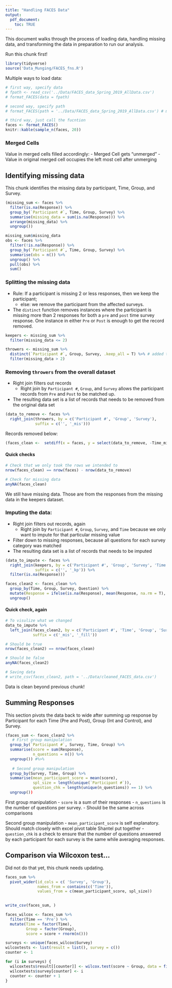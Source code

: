 ```yaml
---
title: "Handling FACES Data"
output: 
  pdf_document:
    toc: TRUE
---
```


This document walks through the process of loading data, handling missing data, and transforming the data in preparation to run our analysis.

Run this chunk first!
```r
library(tidyverse)
source('Data_Munging/FACES_fns.R')
```
 
Multiple ways to load data:

```r
# first way, specify data
# fpath <- read_csv('../Data/FACES_data_Spring_2019_AllData.csv')
# format_FACES(data = fpath)

# second way, specify path
# format_FACES(path = '../Data/FACES_data_Spring_2019_AllData.csv') # merged cells?

# third way, just call the fucntion
faces <- format_FACES()
knitr::kable(sample_n(faces, 20))
```

### Merged Cells  
Value in merged cells filled accordingly: 
  - Merged Cell gets "unmerged"
  - Value in original merged cell occupies the left most cell after unmerging

## Identifying missing data  
This chunk identifies the missing data by participant, Time, Group, and Survey.

```r
(missing_sum <- faces %>%
  filter(is.na(Response)) %>%
  group_by(`Participant #`, Time, Group, Survey) %>%
  summarise(missing_data = sum(is.na(Response))) %>%
  arrange(missing_data) %>% 
  ungroup())

missing_sum$missing_data
obs <- faces %>%
  filter(!is.na(Response)) %>%
  group_by(`Participant #`, Time, Group, Survey) %>%
  summarise(obs = n()) %>% 
  ungroup() %>%
  pull(obs) %>%
  sum()

```

### Splitting the missing data  
  - Rule: If a participant is missing 2 or less responses, then we keep the participant; 
    - else: we remove the participant from the affected surveys.
  - The `distinct` function removes instances where the participant is missing more than 2 responses for both a `pre` and `post` time survey response. One instance in either `Pre` or `Post` is enough to get the record removed. 
    
```r
keepers <- missing_sum %>%
  filter(missing_data <= 2)

throwers <- missing_sum %>%
  distinct(`Participant #`, Group, Survey, .keep_all = T) %>% # added to removed Pre and Post
  filter(missing_data > 2)
```

### Removing `throwers` from the overall dataset  
  - Right join filters out records
    - Right join by `Participant #`, `Group`, and `Survey` allows the participant records from `Pre` and `Post` to be matched up. 
  - The resulting data set is a list of records that needs to be removed from the original data set

```r
(data_to_remove <- faces %>% 
  right_join(throwers, by = c('Participant #', 'Group', 'Survey'),
             suffix = c('', '_mis')))
```

Records removed below: 

```r
(faces_clean <-  setdiff(x = faces, y = select(data_to_remove, -Time_mis, -missing_data)))
```

#### Quick checks 

```r
# Check that we only took the rows we intended to
nrow(faces_clean) == nrow(faces) - nrow(data_to_remove)

# Check for missing data
anyNA(faces_clean)
```

We still have missing data. Those are from the responses from the missing data in the keepers dataset.

### Imputing the data:  
  - Right join filters out records, again
    - Right join by `Participant #`, `Group`, `Survey`, and `Time` because we only want to impute for that particular missing value
  - Filter down to missing responses, because all questions for each survey category was matched
  - The resulting data set is a list of records that needs to be imputed

```r
(data_to_impute <- faces %>%
  right_join(keepers, by = c('Participant #', 'Group', 'Survey', 'Time'),
             suffix = c('', '_kp')) %>%
  filter(is.na(Response)))
```


```r
faces_clean2 <- faces_clean %>%
  group_by(Time, Group, Survey, Question) %>%
  mutate(Response = ifelse(is.na(Response), mean(Response, na.rm = T), Response)) %>%
  ungroup()
```

#### Quick check, again 

```r
# To visulize what we changed
data_to_impute %>%
  left_join(faces_clean2, by = c('Participant #', 'Time', 'Group', 'Survey', 'Question'),
            suffix = c('_mis', '_fill'))

# Should be true
nrow(faces_clean2) == nrow(faces_clean)

# Should be false
anyNA(faces_clean2)

# Saving data
# write_csv(faces_clean2, path = '../Data/cleaned_FACES_data.csv')
```

Data is clean beyond previous chunk!


## Summing Responses  
This section pivots the data back to wide after summing up response by Participant for each Time (Pre and Post), Group (Int and Control), and Survey.  
 
```r
(faces_sum <- faces_clean2 %>%
   # First group manipulation
  group_by(`Participant #`, Survey, Time, Group) %>%
  summarise(score = sum(Response),
            n_questions = n()) %>%
  ungroup()) #%>%
   
   # Second group manipulation
  group_by(Survey, Time, Group) %>%
  summarise(mean_participant_score = mean(score),
            spl_size = length(unique(`Participant #`)),
            question_chk = length(unique(n_questions)) == 1) %>%
  ungroup())
```
 
 First group manipulation 
  - `score` is a sum of their responses
  - `n_questions` is the number of questions per survey.
    - Should be the same across comparisons
    
Second group manipulation 
  - `mean_participant_score` is self explanatory. Should match closely with excel pivot table Shantel put together
  - `question_chk` is a check to ensure that the number of questions answered by each participant for each survey is the same while averaging responses. 
  
## Comparison  via Wilcoxon test...  

Did not do that yet, this chunk needs updating.

```r
faces_sum %>% 
  pivot_wider(id_cols = c( 'Survey', 'Group'), 
              names_from = contains(c('Time')),
              values_from = c(mean_participant_score, spl_size))
  
```
  
```r
write_csv(faces_sum, )
```


 
```r
faces_wilcox <- faces_sum %>%
  filter(Time == 'Pre') %>% 
  mutate(Time = factor(Time),
         Group = factor(Group),
         score = score + rnorm(n()))

surveys <- unique(faces_wilcox$Survey)
wilcoxtests <- list(result = list(), survey = c())
counter <- 1

for (i in surveys) {
  wilcoxtests$result[[counter]] <- wilcox.test(score ~ Group, data = filter(faces_wilcox, Survey == i))
  wilcoxtests$survey[counter] <- i
  counter <- counter + 1
}

```
 
 